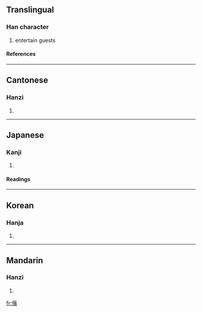 {{see|傧}}

==Translingual==
===Han character===
{{Han char|rad=人|as=14|sn=16|four=2328<sub>6</sub>|canj=人十一金 (OJMC)}}
# entertain guests
====References====
{{Han ref|kx=0119.240|dkj=01214|dj=0253.020|hdz=10232.030|uh=5110|ud=20752|bh=BEAA|bd=48810}}
----
==Cantonese==
===Hanzi===
{{yue-hanzi|jyut=|y=ban3}}
# {{defn|Cantonese}}
----
==Japanese==
===Kanji===
{{ja-kanji|grade=|rs=人14}}
# {{defn|Japanese}}
====Readings====
{{ja-readings|on=[[ひん]] (hin)|kun=[[すすめる]] (susumeru), [[うやまう]] (uyamau), [[あいさつ]] (aisatsu)}}
----
==Korean==
===Hanja===
{{ko-hanja|hangeul=빈|rv=bin|mr=pin}}
# {{defn|Korean}}
----
==Mandarin==
===Hanzi===
{{cmn-hanzi|sim=傧|pin=[[bìn]] (bin4)|wg=pin<sup>4</sup>}}
# {{defn|Mandarin}}

[[fr:儐]]
